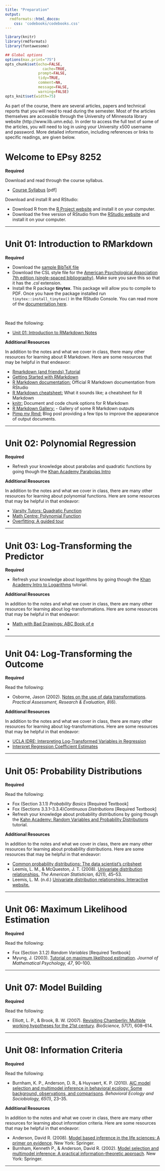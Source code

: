 ```yaml
---
title: "Preparation"
output: 
  rmdformats::html_docco:
    css: 'codebooks/codebooks.css'
---
```



```r
library(knitr)
library(rmdformats)
library(fontawesome)

## Global options
options(max.print="75")
opts_chunk$set(echo=FALSE,
	             cache=TRUE,
               prompt=FALSE,
               tidy=TRUE,
               comment=NA,
               message=FALSE,
               warning=FALSE)
opts_knit$set(width=75)
```


As part of the course, there are several articles, papers and technical reports that you will need to read during the semester. Most of the articles themselves are accessible through the University of Minnesota library website (http://www.lib.umn.edu). In order to access the full text of some of the articles, you will need to log in using your University x500 username and password. More detailed information, including references or links to specific readings, are given below.


# Welcome to EPsy 8252 {#welcome}

**Required**

Download and read through the course syllabus.

- [Course Syllabus](https://github.com/zief0002/epsy-8252/raw/master/syllabus/s20-8252-syllabus.pdf) [pdf]


Download and install R and RStudio:

- Download R from the [R Project website](https://www.r-project.org/) and install it on your computer.
- Download the free version of RStudio from the [RStudio website](https://www.rstudio.com/) and install it on your computer.

---

# Unit 01: Introduction to RMarkdown {#rmarkdown}

**Required**

- Download the [sample BibTeX file](https://github.com/zief0002/epsy-8252/raw/master/notes/01-rmarkdown/myBibliography.bib)
- Download the CSL style file for the [American Psychological Association 7th edition (single-spaced bibliography)](https://www.zotero.org/styles). Make sure you save this so that it has the *.csl* extension.
- Install the R package **tinytex**. This package will allow you to compile to PDF. Once you have the package installed run `tinytex::install_tinytex()` in the RStudio Console. You can read more of the [documentation here](https://yihui.name/tinytex/). 

<br />

Read the following:

- [Unit 01: Introduction to RMarkdown Notes](https://github.com/zief0002/epsy-8252/raw/master/notes/01-rmarkdown/01-rmarkdown.pdf)


**Additional Resources**

In addition to the notes and what we cover in class, there many other resources for learning about R Markdown. Here are some resources that may be helpful in that endeavor:

- [Rmarkdown (and friends) Tutorial](http://www.flutterbys.com.au/stats/tut/tut17.5.html#h2_1)
- [Getting Started with RMarkdown](https://ourcodingclub.github.io/2016/11/24/rmarkdown-1.html)
- [R Markdown documentation:](http://rmarkdown.rstudio.com/) Official R Markdown documentation from RStudio
- [R Markdown cheatsheet:](https://www.rstudio.com/wp-content/uploads/2015/02/rmarkdown-cheatsheet.pdf) What it sounds like; a cheatsheet for R Markdown
- [knitr:](http://yihui.name/knitr/) Document and code chunk options for R Markdown
- [R Markdown Gallery:](https://rmarkdown.rstudio.com/gallery.html) - Gallery of some R Markdown outputs
- [Pimp my Rmd:](https://holtzy.github.io/Pimp-my-rmd/) Blog post providing a few tips to improve the appearance of output documents.


---

# Unit 02: Polynomial Regression {#polynomial}

**Required**

- Refresh your knowledge about parabolas and quadratic functions by going though the [Khan Academy Parabolas Intro](https://www.khanacademy.org/math/algebra-home/alg-quadratics)


**Additional Resources**

In addition to the notes and what we cover in class, there are many other resources for learning about polynomial functions. Here are some resources that may be helpful in that endeavor:

- [Varsity Tutors: Quadratic Function](https://www.varsitytutors.com/hotmath/hotmath_help/topics/quadratic-function)
- [Math Centre: Polynomial Function](http://www.mathcentre.ac.uk/resources/uploaded/mc-ty-polynomial-2009-1.pdf)
- [Overfitting: A guided tour](https://www.alexpghayes.com/blog/overfitting-a-guided-tour/)

---

# Unit 03: Log-Transforming the Predictor {#logpredictor}

**Required**

- Refresh your knowledge about logarithms by going though the [Khan Academy Intro to Logarithms](https://www.khanacademy.org/math/algebra2/exponential-and-logarithmic-functions/introduction-to-logarithms/v/logarithms) tutorial.


**Additional Resources**

In addition to the notes and what we cover in class, there are many other resources for learning about log-transformations. Here are some resources that may be helpful in that endeavor:

- [Math with Bad Drawings: ABC Book of e](https://mathwithbaddrawings.com/2018/02/05/the-abc-book-of-e/)
- 

---

# Unit 04: Log-Transforming the Outcome {#logoutcome}

**Required**

Read the following:

- Osborne, Jason (2002). [Notes on the use of data transformations](https://pareonline.net/getvn.asp?v=8&n=6). *Practical Assessment, Research &amp; Evaluation, 8*(6).


**Additional Resources**

In addition to the notes and what we cover in class, there are many other resources for learning about log-transformations. Here are some resources that may be helpful in that endeavor:

- [UCLA IDRE: Interpreting Log-Transformed Variables in Regression ](https://stats.idre.ucla.edu/other/mult-pkg/faq/general/faqhow-do-i-interpret-a-regression-model-when-some-variables-are-log-transformed/)
- [Interpret Regression Coefficient Estimates](http://www.cazaar.com/ta/econ113/interpreting-beta)

---


# Unit 05: Probability Distributions {#probdist}

**Required**

Read the following:

- Fox (Section 3.1.1) *Probability Basics* [Required Textbook] 
- Fox (Sections 3.3.1&ndash;3.3.4)*Continuous Distributions* [Required Textbook]
- Refresh your knowledge about probability distributions by going though the [Kahn Academy: Random Variables and Probability Distributions](https://www.khanacademy.org/math/probability/random-variables-topic) tutorial.


**Additional Resources**

In addition to the notes and what we cover in class, there are many other resources for learning about probability distributions. Here are some resources that may be helpful in that endeavor:

- [Common probability distributions: The data scientist's cribsheet](https://medium.com/@srowen/common-probability-distributions-347e6b945ce4)
- Leemis, L. M., &amp; McQueston, J. T. (2008). [Univariate distribution relationships.](http://www.stat.rice.edu/~dobelman/courses/texts/leemis.distributions.2008amstat.pdf) *The American Statistician, 62*(1), 45&ndash;53.
- Leemis, L. M. (n.d.) [Univariate distribution relationships: Interactive website.](http://www.math.wm.edu/~leemis/chart/UDR/UDR.html)

---


# Unit 06: Maximum Likelihood Estimation {#mle}

**Required**

Read the following:

- Fox (Section 3.1.2) *Random Variables* [Required Textbook] 
- Myung, J. (2003). [Tutorial on maximum likelihood estimation](http://times.cs.uiuc.edu/course/410/note/mle.pdf). *Journal of Mathematical Psychology, 47*, 90&ndash;100.


<!-- **Additional Resources** -->

<!-- In addition to the notes and what we cover in class, there are many other resources for learning about log-transformations. Here are some resources that may be helpful in that endeavor: -->

<!-- - [Interpreting Coefficients in Regression with Log-Transformed Variables](https://www.cscu.cornell.edu/news/statnews/stnews83.pdf) -->
<!-- - [Interpret Regression Coefficient Estimates](http://www.cazaar.com/ta/econ113/interpreting-beta) -->

---

# Unit 07: Model Building {#modelbuilding}

**Required**

Read the following:

- Elliott, L. P., &amp; Brook, B. W. (2007). [Revisiting Chamberlin: Multiple working hypotheses for the 21st century](https://academic.oup.com/bioscience/article/57/7/608/238555). *BioScience, 57*(7), 608&ndash;614.


<!-- **Additional Resources** -->

<!-- In addition to the notes and what we cover in class, there are many other resources for learning about log-transformations. Here are some resources that may be helpful in that endeavor: -->

<!-- - [Interpreting Coefficients in Regression with Log-Transformed Variables](https://www.cscu.cornell.edu/news/statnews/stnews83.pdf) -->
<!-- - [Interpret Regression Coefficient Estimates](http://www.cazaar.com/ta/econ113/interpreting-beta) -->

---

# Unit 08: Information Criteria {#infcrit}

**Required**

Read the following:

- Burnham, K. P., Anderson, D. R., &amp; Huyvaert, K. P. (2010). [AIC model selection and multimodel inference in behavioral ecology: Some background, observations, and comparisons](https://link-springer-com.ezp3.lib.umn.edu/article/10.1007/s00265-010-1029-6). *Behavioral Ecology and Sociobiology, 65*(1), 23&ndash;35.


**Additional Resources**

In addition to the notes and what we cover in class, there are many other resources for learning about information criteria. Here are some resources that may be helpful in that endeavor:

- Anderson, David R. (2008). [Model based inference in the life sciences: A primer on evidence](https://link-springer-com.ezp3.lib.umn.edu/book/10.1007%2F978-0-387-74075-1). New York: Springer.
- Burnham, Kenneth P., &amp; Anderson, David R. (2002). [Model selection and multimodel inference: A practical information-theoretic approach](http://ecologia.ib.usp.br/bie5782/lib/exe/fetch.php?media=bie5782:pdfs:burnham_anderson2002.pdf). New York: Springer.

---


